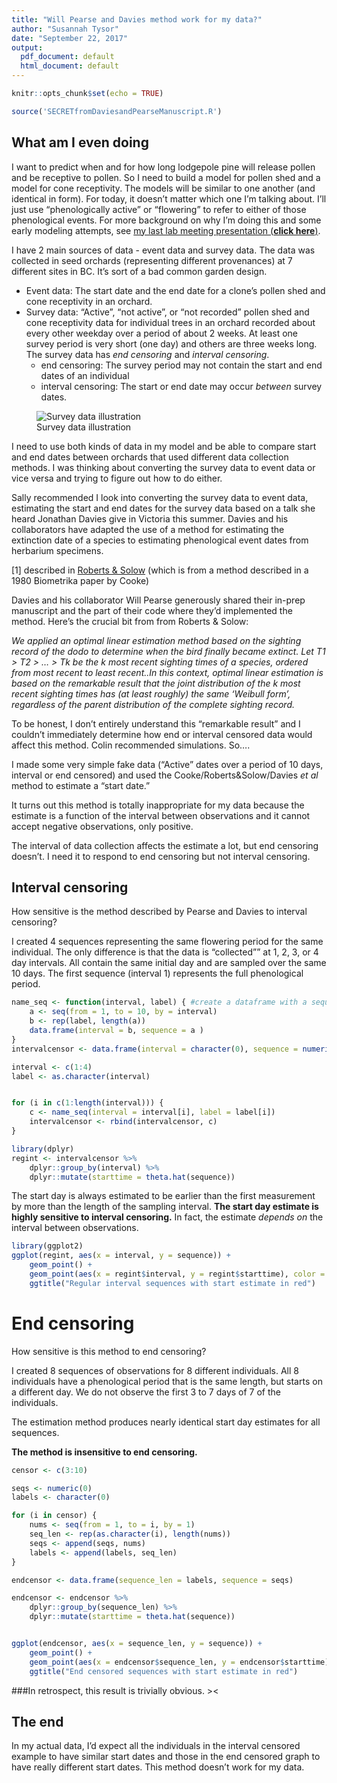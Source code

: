```yaml
---
title: "Will Pearse and Davies method work for my data?"
author: "Susannah Tysor"
date: "September 22, 2017"
output:
  pdf_document: default
  html_document: default
---
```


```r
knitr::opts_chunk$set(echo = TRUE)
```

```r
source('SECRETfromDaviesandPearseManuscript.R')
```
## What am I even doing

I want to predict when and for how long lodgepole pine will release pollen and be receptive to pollen. So I need to build a model for pollen shed and a model for cone receptivity. The models will be similar to one another (and identical in form). For today, it doesn't matter which one I'm talking about. I'll just use "phenologically active" or "flowering" to refer to either of those phenological events. For more background on why I'm doing this and some early modeling attempts, see [my last lab meeting presentation (**click here**)](https://youtu.be/kaTWOwKM_9Y). 


I have 2 main sources of data - event data and survey data. The data was collected in seed orchards (representing different provenances) at 7 different sites in BC. It's sort of a bad common garden design. 

- Event data: The start date and the end date for a clone's pollen shed and cone receptivity in an orchard.
- Survey data: "Active", "not active", or "not recorded" pollen shed and cone receptivity data for individual trees in an orchard recorded about every other weekday over a period of about 2 weeks. At least one survey period is very short (one day) and others are three weeks long. The survey data has *end censoring* and *interval censoring*.
    - end censoring: The survey period may not contain the start and end dates of an individual
    - interval censoring: The start or end date may occur *between* survey dates.
 
 ![Survey data illustration](/home/sus/Documents/presentations_and_papers/2017-09-27 Lab UnMeeting/surveydata.JPG)

I need to use both kinds of data in my model and be able to compare start and end dates between orchards that used different data collection methods. I was thinking about converting the survey data to event data or vice versa and trying to figure out how to do either.

Sally recommended I look into converting the survey data to event data, estimating the start and end dates for the survey data based on a talk she heard Jonathan Davies give in Victoria this summer. Davies and his collaborators have adapted the use of a method for estimating the extinction date of a species to estimating phenological event dates from herbarium specimens.

[1] described in [Roberts & Solow](http://www.nature.com/doifinder/10.1038/426245a) (which is from a method described in a 1980 Biometrika paper by Cooke) 

Davies and his collaborator Will Pearse generously shared their in-prep manuscript and the part of their code where they'd implemented the method. Here's the crucial bit from from Roberts & Solow:

*We applied an optimal linear estimation method based on the sighting record of the dodo to determine when the bird finally became extinct. Let T1 > T2 > ... > Tk be the k most recent sighting times of a species, ordered from most recent to least recent..In this context, optimal linear estimation is based on the remarkable result that the joint distribution 
of the k most recent sighting times has (at least roughly) the same ‘Weibull form’, regardless of the parent distribution of the complete sighting record.*

To be honest, I don't entirely understand this "remarkable result" and I couldn't immediately determine how end or interval censored data would affect this method. Colin recommended simulations. So....

I made some very simple fake data ("Active" dates over a period of 10 days, interval or end censored) and used the Cooke/Roberts&Solow/Davies *et al* method to estimate a "start date."

It turns out this method is totally inappropriate for my data because the estimate is a function of the interval between observations and it cannot accept negative observations, only positive.

The interval of data collection affects the estimate a lot, but end censoring doesn't. I need it to respond to end censoring but not interval censoring.

## Interval censoring

How sensitive is the method described by Pearse and Davies to interval censoring? 

I created 4 sequences representing the same flowering period for the same individual. The only difference is that the data is "collected"" at 1, 2, 3, or 4 day intervals. All contain the same initial day and are sampled over the same 10 days. The first sequence (interval 1) represents the full phenological period.

```r
name_seq <- function(interval, label) { #create a dataframe with a sequence of numbers from one to ten at interval defined by "interval" (numeric) and labeled with "label" (character)
    a <- seq(from = 1, to = 10, by = interval)
    b <- rep(label, length(a))
    data.frame(interval = b, sequence = a )
}
intervalcensor <- data.frame(interval = character(0), sequence = numeric(0))

interval <- c(1:4)
label <- as.character(interval)


for (i in c(1:length(interval))) {
    c <- name_seq(interval = interval[i], label = label[i])
    intervalcensor <- rbind(intervalcensor, c)
}

library(dplyr)
regint <- intervalcensor %>%
    dplyr::group_by(interval) %>%
    dplyr::mutate(starttime = theta.hat(sequence))
```

The start day is always estimated to be earlier than the first measurement by more than the length of the sampling interval. **The start day estimate is highly sensitive to interval censoring.** In fact, the estimate *depends on* the interval between observations.

```r
library(ggplot2)
ggplot(regint, aes(x = interval, y = sequence)) +
    geom_point() +
    geom_point(aes(x = regint$interval, y = regint$starttime), color = "red") +
    ggtitle("Regular interval sequences with start estimate in red")
```

# End censoring

How sensitive is this method to end censoring?

I created 8 sequences of observations for 8 different individuals. All 8 individuals have a phenological period that is the same length, but starts on a different day. We do not observe the first 3 to 7 days of 7 of the individuals. 

The estimation method produces nearly identical start day estimates for all sequences.

**The method is insensitive to end censoring.**

```r
censor <- c(3:10)

seqs <- numeric(0)
labels <- character(0)

for (i in censor) {
    nums <- seq(from = 1, to = i, by = 1)
    seq_len <- rep(as.character(i), length(nums))
    seqs <- append(seqs, nums)
    labels <- append(labels, seq_len)
}

endcensor <- data.frame(sequence_len = labels, sequence = seqs)

endcensor <- endcensor %>%
    dplyr::group_by(sequence_len) %>%
    dplyr::mutate(starttime = theta.hat(sequence))


ggplot(endcensor, aes(x = sequence_len, y = sequence)) +
    geom_point() +
    geom_point(aes(x = endcensor$sequence_len, y = endcensor$starttime), color = "red") +
    ggtitle("End censored sequences with start estimate in red")
```

###In retrospect, this result is trivially obvious. ><

## The end
In my actual data, I'd expect all the individuals in the interval censored example to have similar start dates and those in the end censored graph to have really different start dates. This method doesn't work for my data.